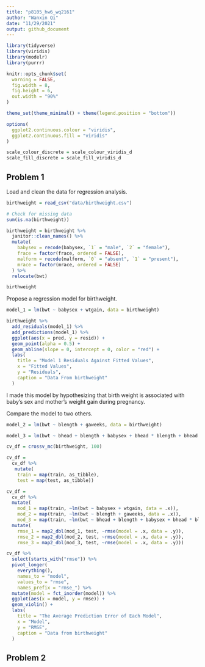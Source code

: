 ```yaml
---
title: "p8105_hw6_wq2161"
author: "Wanxin Qi"
date: "11/29/2021"
output: github_document
---
```


```r
library(tidyverse)
library(viridis)
library(modelr)
library(purrr)

knitr::opts_chunk$set(
  warning = FALSE,
  fig.width = 8,
  fig.height = 6,
  out.width = "90%"
)

theme_set(theme_minimal() + theme(legend.position = "bottom"))

options(
  ggplot2.continuous.colour = "viridis",
  ggplot2.continuous.fill = "viridis"
)

scale_colour_discrete = scale_colour_viridis_d
scale_fill_discrete = scale_fill_viridis_d
```

## Problem 1

Load and clean the data for regression analysis.

```r
birthweight = read_csv("data/birthweight.csv")

# Check for missing data
sum(is.na(birthweight))

birthweight = birthweight %>%
  janitor::clean_names() %>%
  mutate(
    babysex = recode(babysex, `1` = "male", `2` = "female"),
    frace = factor(frace, ordered = FALSE),
    malform = recode(malform, `0` = "absent", `1` = "present"),
    mrace = factor(mrace, ordered = FALSE)
  ) %>%
  relocate(bwt)

birthweight
```

Propose a regression model for birthweight.

```r
model_1 = lm(bwt ~ babysex + wtgain, data = birthweight)

birthweight %>% 
  add_residuals(model_1) %>% 
  add_predictions(model_1) %>%
  ggplot(aes(x = pred, y = resid)) + 
  geom_point(alpha = 0.5) +
  geom_abline(slope = 0, intercept = 0, color = "red") +
  labs(
    title = "Model 1 Residuals Against Fitted Values",
    x = "Fitted Values",
    y = "Residuals",
    caption = "Data From birthweight"
  )
```

I made this model by hypothesizing that birth weight is associated with baby’s sex and mother’s weight gain during pregnancy.

Compare the model to two others.

```r
model_2 = lm(bwt ~ blength + gaweeks, data = birthweight)

model_3 = lm(bwt ~ bhead + blength + babysex + bhead * blength + bhead * babysex + blength * babysex + bhead * blength * babysex, data = birthweight)

cv_df = crossv_mc(birthweight, 100)

cv_df =
  cv_df %>%
   mutate(
    train = map(train, as_tibble),
    test = map(test, as_tibble))

cv_df = 
  cv_df %>% 
  mutate(
    mod_1 = map(train, ~lm(bwt ~ babysex + wtgain, data = .x)),
    mod_2 = map(train, ~lm(bwt ~ blength + gaweeks, data = .x)),
    mod_3 = map(train, ~lm(bwt ~ bhead + blength + babysex + bhead * blength + bhead * babysex + blength * babysex + bhead * blength * babysex, data = as_tibble(.x)))) %>% 
  mutate(
    rmse_1 = map2_dbl(mod_1, test, ~rmse(model = .x, data = .y)),
    rmse_2 = map2_dbl(mod_2, test, ~rmse(model = .x, data = .y)),
    rmse_3 = map2_dbl(mod_3, test, ~rmse(model = .x, data = .y)))

cv_df %>% 
  select(starts_with("rmse")) %>% 
  pivot_longer(
    everything(),
    names_to = "model", 
    values_to = "rmse",
    names_prefix = "rmse_") %>% 
  mutate(model = fct_inorder(model)) %>% 
  ggplot(aes(x = model, y = rmse)) + 
  geom_violin() +
  labs(
    title = "The Average Prediction Error of Each Model",
    x = "Model",
    y = "RMSE",
    caption = "Data from birthweight"
  )
```

## Problem 2


